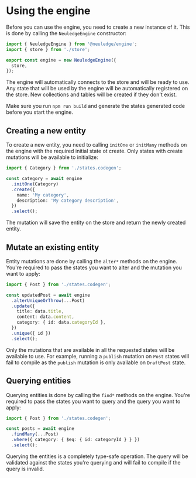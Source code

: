 # Using the engine

Before you can use the engine, you need to create a new instance of it. This is done by calling the `NeuledgeEngine` constructor:

```ts filename="src/engine.ts"
import { NeuledgeEngine } from '@neuledge/engine';
import { store } from './store';

export const engine = new NeuledgeEngine({
  store,
});
```

The engine will automatically connects to the store and will be ready to use. Any state that will be used by the engine will be automatically registered on the store. New collections and tables will be created if they don't exist.

Make sure you run `npm run build` and generate the states generated code before you start the engine.

## Creating a new entity

To create a new entity, you need to calling `initOne` or `initMany` methods on the engine with the required initial state ot create. Only states with create mutations will be available to initialize:

```ts
import { Category } from './states.codegen';

const category = await engine
  .initOne(Category)
  .create({
    name: 'My category',
    description: 'My category description',
  })
  .select();
```

The mutation will save the entity on the store and return the newly created entity.

## Mutate an existing entity

Entity mutations are done by calling the `alter*` methods on the engine. You're required to pass the states you want to alter and the mutation you want to apply:

```ts
import { Post } from './states.codegen';

const updatedPost = await engine
  .alterUniqueOrThrow(...Post)
  .update({
    title: data.title,
    content: data.content,
    category: { id: data.categoryId },
  })
  .unique({ id })
  .select();
```

Only the mutations that are available in all the requested states will be available to use. For example, running a `publish` mutation on `Post` states will fail to compile as the `publish` mutation is only available on `DraftPost` state.

## Querying entities

Querying entities is done by calling the `find*` methods on the engine. You're required to pass the states you want to query and the query you want to apply:

```ts
import { Post } from './states.codegen';

const posts = await engine
  .findMany(...Post)
  .where({ category: { $eq: { id: categoryId } } })
  .select();
```

Querying the entities is a completely type-safe operation. The query will be validated against the states you're querying and will fail to compile if the query is invalid.
